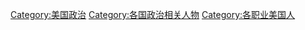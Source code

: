 [[Category:美国政治|Category:美国政治]]
[[Category:各国政治相关人物|Category:各国政治相关人物]]
[[Category:各职业美国人|Category:各职业美国人]]